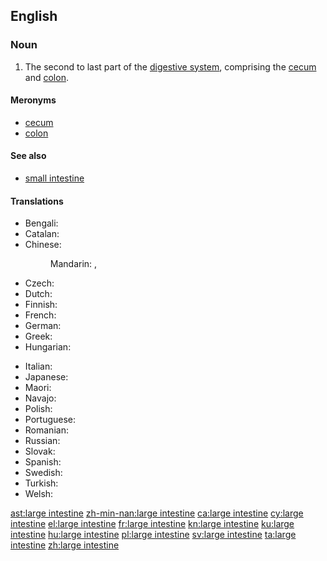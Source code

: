 ==English==
{{wikipedia}}

===Noun===
{{en-noun|head=[[large]] [[intestine]]}}

# {{context|anatomy|lang=en}} The second to last part of the [[digestive system]], comprising the [[cecum]] and [[colon]].

====Meronyms====
* [[cecum]]
* [[colon]]

====See also====
* [[small intestine]]

====Translations====
{{trans-top|bodily organ}}
* Bengali: {{t|bn|বৃহদান্ত্র|sc=Beng}}
* Catalan: {{t|ca|intestí gros|m}}
* Chinese:
*: Mandarin: {{t+|cmn|大腸|sc=Hani}}, {{t+|cmn|大肠|tr=dàcháng|sc=Hani}}
* Czech: {{t+|cs|tlusté střevo|n}}
* Dutch: {{t+|nl|dikke darm|m}}
* Finnish: {{t+|fi|paksusuoli}}
* French: {{t+|fr|gros intestin|m}}
* German: {{t+|de|Dickdarm|m}}
* Greek: {{t+|el|παχύ έντερο|n}}
* Hungarian: {{t+|hu|vastagbél}}
{{trans-mid}}
* Italian: {{t+|it|intestino crasso|m}}
* Japanese: {{t+|ja|大腸|tr=[[だいちょう]], daichō}}
* Maori: {{t|mi| kōpiro nui}}
* Navajo: {{t|nv|achʼíídííl}}
* Polish: {{t|pl|jelito grube|n}}
* Portuguese: {{t+|pt|intestino grosso|m}}
* Romanian: {{t|ro|intestin gros|n}}
* Russian: {{t+|ru|то́лстая кишка́|f|sc=Cyrl}}
* Slovak: {{t|sk|hrubé črevo}}
* Spanish: {{t+|es|intestino grueso|m}}
* Swedish: {{t|sv|tjocktarm|c}}
* Turkish: {{t|tr|kalın barsak}}
* Welsh: {{t|cy|coluddyn mawr|m}}
{{trans-bottom}}

[[ast:large intestine]]
[[zh-min-nan:large intestine]]
[[ca:large intestine]]
[[cy:large intestine]]
[[el:large intestine]]
[[fr:large intestine]]
[[kn:large intestine]]
[[ku:large intestine]]
[[hu:large intestine]]
[[pl:large intestine]]
[[sv:large intestine]]
[[ta:large intestine]]
[[zh:large intestine]]